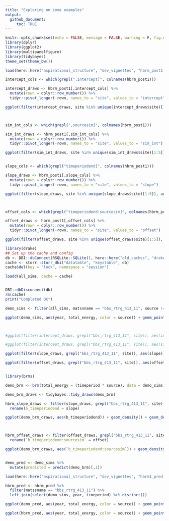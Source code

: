 ```yaml
---
title: "Exploring on some examples"
output: 
  github_document:
     toc: TRUE
---
```


```r
knitr::opts_chunk$set(echo = FALSE, message = FALSE, warning = F, fig.dim = c(4, 8))
library(dplyr)
library(ggplot2)
library(multipanelfigure)
library(tidybayes)
theme_set(theme_bw())

load(here::here("aspirational_structure", "dev_vignettes", "hbrm_post1.Rds"))


```


```r


intercept_cols <- which(grepl(",Intercept]", colnames(hbrm_post1)))

intercept_draws <- hbrm_post1[,intercept_cols] %>%
  mutate(rown = dplyr::row_number()) %>%
  tidyr::pivot_longer(-rown, names_to = "site", values_to = "intercept")

ggplot(filter(intercept_draws, site %in% unique(intercept_draws$site)[1:5]), aes(intercept)) + geom_density() + facet_wrap(vars(site), ncol = 1)



sim_int_cols <- which(grepl(",sourcesim]", colnames(hbrm_post1)))

sim_int_draws <- hbrm_post1[,sim_int_cols] %>%
  mutate(rown = dplyr::row_number()) %>%
  tidyr::pivot_longer(-rown, names_to = "site", values_to = "sim_int")

ggplot(filter(sim_int_draws, site %in% unique(sim_int_draws$site)[1:5]), aes(sim_int)) + geom_density() + facet_wrap(vars(site), ncol = 1)


slope_cols <- which(grepl("timeperiodend]", colnames(hbrm_post1)))

slope_draws <- hbrm_post1[,slope_cols] %>%
  mutate(rown = dplyr::row_number()) %>%
  tidyr::pivot_longer(-rown, names_to = "site", values_to = "slope")

ggplot(filter(slope_draws, site %in% unique(slope_draws$site)[1:5]), aes(slope)) + geom_density() + facet_wrap(vars(site), ncol = 1)



offset_cols <- which(grepl("timeperiodend:sourcesim]", colnames(hbrm_post1)))

offset_draws <- hbrm_post1[,offset_cols] %>%
  mutate(rown = dplyr::row_number()) %>%
  tidyr::pivot_longer(-rown, names_to = "site", values_to = "offset")

ggplot(filter(offset_draws, site %in% unique(offset_draws$site)[1:5]), aes(offset)) + geom_density() + facet_wrap(vars(site), ncol = 1)


```

```r
library(drake)
## Set up the cache and config
db <- DBI::dbConnect(RSQLite::SQLite(), here::here("old_caches", "drake-cache-actual-resim.sqlite"))
cache <- storr::storr_dbi("datatable", "keystable", db)
cache$del(key = "lock", namespace = "session")

loadd(all_sims, cache = cache)


DBI::dbDisconnect(db)
rm(cache)
print("Completed OK")

```


```r

demo_sims <- filter(all_sims, matssname == "bbs_rtrg_413_11", source != "raw", as.numeric(sim_iteration) < 6)

ggplot(demo_sims, aes(year, total_energy, color = source)) + geom_point()



#ggplot(filter(intercept_draws, grepl("bbs_rtrg_413_11", site)), aes(intercept)) + geom_density() + facet_wrap(vars(site), ncol = 1)

#ggplot(filter(intercept_draws, grepl("bbs_rtrg_413_11", site)), aes(sim_int)) + geom_density() + facet_wrap(vars(site), ncol = 1)

ggplot(filter(slope_draws, grepl("bbs_rtrg_413_11", site)), aes(slope)) + geom_density() + facet_wrap(vars(site), ncol = 1)

ggplot(filter(offset_draws, grepl("bbs_rtrg_413_11", site)), aes(offset)) + geom_density() + facet_wrap(vars(site), ncol = 1)


library(brms)

demo_brm <- brm(total_energy ~ (timeperiod * source), data = demo_sims, cores = 4)

demo_brm_draws <- tidybayes::tidy_draws(demo_brm)

hbrm_slope_draws <- filter(slope_draws, grepl("bbs_rtrg_413_11", site)) %>%
  rename(b_timeperiodend = slope)

ggplot(demo_brm_draws, aes(b_timeperiodend)) + geom_density() + geom_density(data = hbrm_slope_draws, color = "blue")



hbrm_offset_draws <- filter(offset_draws, grepl("bbs_rtrg_413_11", site)) %>%
  rename(`b_timeperiodend:sourcesim` = offset)

ggplot(demo_brm_draws, aes(`b_timeperiodend:sourcesim`)) + geom_density() + geom_density(data = hbrm_offset_draws, color = "blue")


demo_pred <- demo_sims %>%
  mutate(predicted = predict(demo_brm)[,1])

load(here::here("aspirational_structure", "dev_vignettes", "hbrm1_pred.Rds"))

hbrm_pred <- hbrm_pred %>%
  filter(matssname == "bbs_rtrg_413_11") %>%
  left_join(select(demo_sims, year, timeperiod) %>% distinct())

ggplot(demo_pred, aes(year, total_energy, color = source)) + geom_point() + geom_point(aes(y = predicted))

ggplot(hbrm_pred, aes(year, total_energy, color = source)) + geom_point() + geom_point(aes(y = predicted))
```
